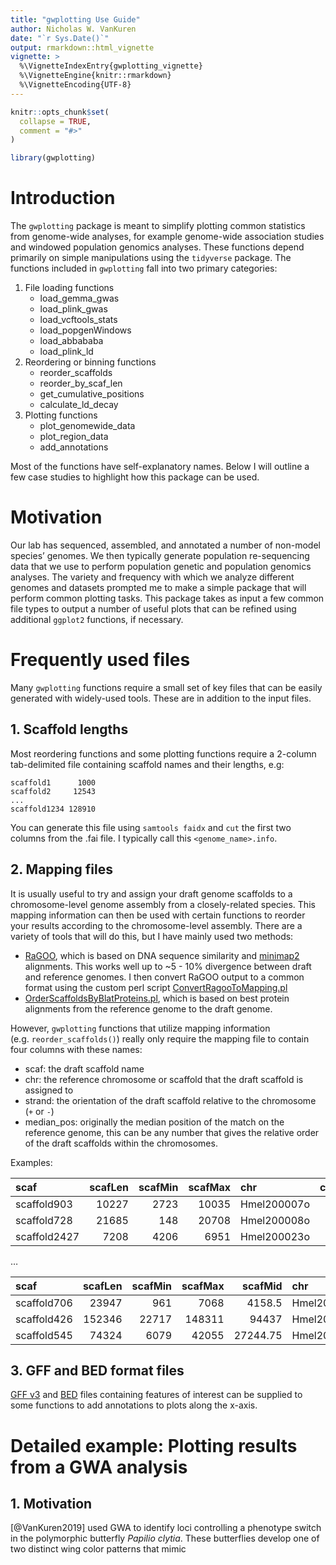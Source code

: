 ```yaml
---
title: "gwplotting Use Guide"
author: Nicholas W. VanKuren
date: "`r Sys.Date()`"
output: rmarkdown::html_vignette
vignette: >
  %\VignetteIndexEntry{gwplotting_vignette}
  %\VignetteEngine{knitr::rmarkdown}
  %\VignetteEncoding{UTF-8}
---
```


```r
knitr::opts_chunk$set(
  collapse = TRUE,
  comment = "#>"
)
```

```r
library(gwplotting)
```

# Introduction {#introduction}
The `gwplotting` package is meant to simplify plotting common statistics from genome-wide analyses, for example genome-wide association studies and windowed population genomics analyses. These functions depend primarily on simple manipulations using the `tidyverse` package. The functions included in `gwplotting` fall into two primary categories:

1. File loading functions
    * load_gemma_gwas
    * load_plink_gwas
    * load_vcftools_stats
    * load_popgenWindows
    * load_abbababa
    * load_plink_ld
2. Reordering or binning functions
    * reorder_scaffolds
    * reorder_by_scaf_len
    * get_cumulative_positions
    * calculate_ld_decay
3. Plotting functions
    * plot_genomewide_data
    * plot_region_data 
    * add_annotations

Most of the functions have self-explanatory names. Below I will outline a few case studies to highlight how this package can be used.

# Motivation

Our lab has sequenced, assembled, and annotated a number of non-model species' genomes. We then typically generate population re-sequencing data that we use to perform population genetic and population genomics analyses. The variety and frequency with which we analyze different genomes and datasets prompted me to make a simple package that will perform common plotting tasks. This package takes as input a few common file types to output a number of useful plots that can be refined using additional `ggplot2` functions, if necessary.

# Frequently used files

Many `gwplotting` functions require a small set of key files that can be easily generated with widely-used tools. These are in addition to the input files.

## 1. Scaffold lengths {#scaf-lens}

Most reordering functions and some plotting functions require a 2-column tab-delimited file containing scaffold names and their lengths, e.g:

```
scaffold1      1000
scaffold2     12543
...
scaffold1234 128910
```

You can generate this file using `samtools faidx` and `cut` the first two columns from the .fai file. I typically call this `<genome_name>.info`.

## 2. Mapping files {#mapping-files}

It is usually useful to try and assign your draft genome scaffolds to a chromosome-level genome assembly from a closely-related species. This mapping information can then be used with certain functions to reorder your results according to the chromosome-level assembly. There are a variety of tools that will do this, but I have mainly used two methods:

* [RaGOO](https://github.com/malonge/RaGOO), which is based on DNA sequence similarity and [minimap2](https://github.com/lh3/minimap2) alignments. This works well up to ~5 - 10% divergence between draft and reference genomes. I then convert RaGOO output to a common format using the custom perl script [ConvertRagooToMapping.pl](https://github.com/nwvankuren/scripts/genome-reordering/ConvertRagooToMapping.pl)
* [OrderScaffoldsByBlatProteins.pl](https://github.com/nwvankuren/scripts/genome-reordering/OrderScaffoldsByBlatProteins.pl), which is based on best protein alignments from the reference genome to the draft genome. 

However, `gwplotting` functions that utilize mapping information (e.g. `reorder_scaffolds()`) really only require the mapping file to contain four columns with these names: 

* scaf: the draft scaffold name
* chr: the reference chromosome or scaffold that the draft scaffold is assigned to 
* strand: the orientation of the draft scaffold relative to the chromosome (`+` or `-`)
* median_pos: originally the median position of the match on the reference genome, this can be any number that gives the relative order of the draft scaffolds within the chromosomes.

Examples:

| scaf | scafLen	| scafMin | scafMax | chr | chrMin | chrMax | strand | num_proteins | median_pos|
|:------------|------:|-----:|------:|:------------|-----:|------:|:--|:---|--:|
|scaffold903	| 10227 | 2723 | 10035 | Hmel200007o | 3662 | 13152 | + | NA | 1 |
|scaffold728	| 21685	|  148 | 20708 | Hmel200008o | 5874 | 31779	| + | NA | 1 |
|scaffold2427	|  7208 |	4206 |  6951 | Hmel200023o | 5365 |  6970 | - | NA | 1 |

...

| scaf | scafLen | scafMin | scafMax | scafMid | chr | chrMin | chrMax | chrMedian | strand | num_proteins |
|:-----|--------:|--------:|--------:|--------:|:---|--------:|-------:|------------------:|:-------|--------------:|
| scaffold706 |  23947 | 961	|7068	|4158.5	|Hmel200218o	|45453|	54246|	49334.5	| +|	2 |
| scaffold426 | 152346 | 22717 |	148311|	94437	|Hmel201001o|	3557003|	3685557|	3628260.5	|2|
| scaffold545|	74324|	6079|	42055|	27244.75	|Hmel201001o|	4823317|	4871986|	4845220.75	|-|	2|

## 3. GFF and BED format files {#gff-bed-files}

[GFF v3](https://useast.ensembl.org/info/website/upload/gff3.html) and [BED](https://useast.ensembl.org/info/website/upload/bed.html) files containing features of interest can be supplied to some functions to add annotations to plots along the x-axis.

# Detailed example: Plotting results from a GWA analysis

## 1. Motivation

[@VanKuren2019] used GWA to identify loci controlling a phenotype switch in the polymorphic butterfly *Papilio clytia*. These butterflies develop one of two distinct wing color patterns that mimic



